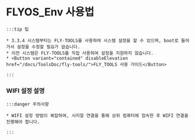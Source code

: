 # FLYOS_Env 사용법

    :::tip 팁

    * 3.3.4 시스템부터는 FLY-TOOLS를 사용하여 시스템 설정을 할 수 있으며, boot로 들어가서 설정을 수정할 필요가 없습니다.
    * 이전 시스템은 FLY-TOOLS를 직접 사용하여 설정을 지원하지 않습니다.
    * <Button variant="contained" disableElevation href="/docs/ToolsDoc/fly-tools/">FLY_TOOLS 사용 가이드</Button>

    :::
        
### WIFI 설정 설명

    :::danger 주의사항

    * WIFI 설정 방법이 복잡하여, 시리얼 연결을 통해 상위 컴퓨터에 접속한 후 WIFI 연결을 진행해야 합니다.

    :::